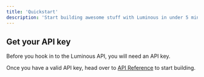 ```yaml
---
title: 'Quickstart'
description: 'Start building awesome stuff with Luminous in under 5 minutes'
---
```


## Get your API key

Before you hook in to the Luminous API, you will need an API key.

Once you have a valid API key, head over to [API Reference](/api-reference) to start building.